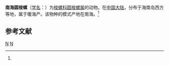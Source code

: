{{Speciesbox
| taxon = Globovula nanhaiensis
| binomial_authority = (Ma, 1997)<ref name='id10728'>{{cite web| url =http://www.bioinfo.cn/db05/BjdwSpecies.php?action=view&id=10728| title =南海圆梭螺| work =《中国动物物种编目数据库》| publisher =中国科学院微生物研究所| author =中国科学院动物研究所| accessdate =2009-04-28| deadurl =yes| archiveurl =https://web.archive.org/web/20160305030049/http://www.bioinfo.cn/db05/BjdwSpecies.php?action=view&id=10728| archivedate =2016-03-05}}</ref>
}}

'''南海圆梭螺'''（[[学名|学名]]：{{lang|la|''Globovula nanhaiensis''}}）为[[梭螺科|梭螺科]][[圆梭螺属|圆梭螺属]]的动物。在[[中国大陆|中国大陆]]，分布于海南岛西方等地，属于暖海产。该物种的模式产地在南海。<ref name='id10728'/>

== 参考文献 ==
{{reflist}}

{{taxonbar}}
[[Category:_1997年描述的动物|N]]
[[Category:圆梭螺属|N]]